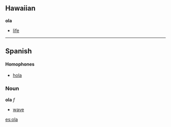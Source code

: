 ==Hawaiian==
'''ola'''

*[[life]]

----

==Spanish==
====Homophones====
*[[hola]]

===Noun===
'''ola''' ''f''

*[[wave]]

[[es:ola]]
